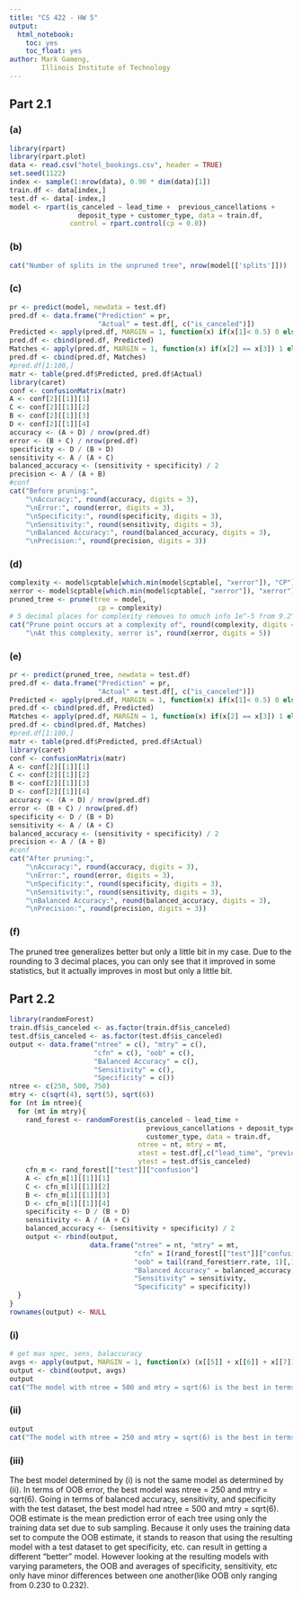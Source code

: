 ```yaml
---
title: "CS 422 - HW 5"
output: 
  html_notebook:
    toc: yes
    toc_float: yes
author: Mark Gameng,
        Illinois Institute of Technology
---
```


## Part 2.1

### (a)
```r
library(rpart)
library(rpart.plot)
data <- read.csv("hotel_bookings.csv", header = TRUE)
set.seed(1122)
index <- sample(1:nrow(data), 0.90 * dim(data)[1])
train.df <- data[index,]
test.df <- data[-index,]
model <- rpart(is_canceled ~ lead_time +  previous_cancellations + 
                 deposit_type + customer_type, data = train.df,
               control = rpart.control(cp = 0.0))
```

### (b)
```r
cat("Number of splits in the unpruned tree", nrow(model[['splits']]))
```

### (c)
```r
pr <- predict(model, newdata = test.df)
pred.df <- data.frame("Prediction" = pr,
                      "Actual" = test.df[, c("is_canceled")])
Predicted <- apply(pred.df, MARGIN = 1, function(x) if(x[1]< 0.5) 0 else 1)
pred.df <- cbind(pred.df, Predicted)
Matches <- apply(pred.df, MARGIN = 1, function(x) if(x[2] == x[3]) 1 else 0)
pred.df <- cbind(pred.df, Matches)
#pred.df[1:100,]
matr <- table(pred.df$Predicted, pred.df$Actual)
library(caret)
conf <- confusionMatrix(matr)
A <- conf[2][[1]][1]
C <- conf[2][[1]][2]
B <- conf[2][[1]][3]
D <- conf[2][[1]][4]
accuracy <- (A + D) / nrow(pred.df)
error <- (B + C) / nrow(pred.df)
specificity <- D / (B + D)
sensitivity <- A / (A + C)
balanced_accuracy <- (sensitivity + specificity) / 2
precision <- A / (A + B)
#conf
cat("Before pruning:",
    "\nAccuracy:", round(accuracy, digits = 3), 
    "\nError:", round(error, digits = 3), 
    "\nSpecificity:", round(specificity, digits = 3), 
    "\nSensitivity:", round(sensitivity, digits = 3), 
    "\nBalanced Accuracy:", round(balanced_accuracy, digits = 3), 
    "\nPrecision:", round(precision, digits = 3))
```
### (d)
```r
complexity <- model$cptable[which.min(model$cptable[, "xerror"]), "CP"]
xerror <- model$cptable[which.min(model$cptable[, "xerror"]), "xerror"]
pruned_tree <- prune(tree = model, 
                      cp = complexity)
# 5 decimal places for complexity removes to omuch info 1e^-5 from 9.2^-6
cat("Prune point occurs at a complexity of", round(complexity, digits = 7),
    "\nAt this complexity, xerror is", round(xerror, digits = 5))
```
### (e)
```r
pr <- predict(pruned_tree, newdata = test.df)
pred.df <- data.frame("Prediction" = pr,
                      "Actual" = test.df[, c("is_canceled")])
Predicted <- apply(pred.df, MARGIN = 1, function(x) if(x[1]< 0.5) 0 else 1)
pred.df <- cbind(pred.df, Predicted)
Matches <- apply(pred.df, MARGIN = 1, function(x) if(x[2] == x[3]) 1 else 0)
pred.df <- cbind(pred.df, Matches)
#pred.df[1:100,]
matr <- table(pred.df$Predicted, pred.df$Actual)
library(caret)
conf <- confusionMatrix(matr)
A <- conf[2][[1]][1]
C <- conf[2][[1]][2]
B <- conf[2][[1]][3]
D <- conf[2][[1]][4]
accuracy <- (A + D) / nrow(pred.df)
error <- (B + C) / nrow(pred.df)
specificity <- D / (B + D)
sensitivity <- A / (A + C)
balanced_accuracy <- (sensitivity + specificity) / 2
precision <- A / (A + B)
#conf
cat("After pruning:",
    "\nAccuracy:", round(accuracy, digits = 3), 
    "\nError:", round(error, digits = 3), 
    "\nSpecificity:", round(specificity, digits = 3), 
    "\nSensitivity:", round(sensitivity, digits = 3), 
    "\nBalanced Accuracy:", round(balanced_accuracy, digits = 3), 
    "\nPrecision:", round(precision, digits = 3))
```

### (f)

The pruned tree generalizes better but only a little bit in my case. Due to the rounding to 3 decimal places, you can only see that it improved in some statistics, but it actually improves in most but only a little bit.

## Part 2.2
```r
library(randomForest)
train.df$is_canceled <- as.factor(train.df$is_canceled)
test.df$is_canceled <- as.factor(test.df$is_canceled)
output <- data.frame("ntree" = c(), "mtry" = c(),
                     "cfn" = c(), "oob" = c(),
                     "Balanced Accuracy" = c(),
                     "Sensitivity" = c(),
                     "Specificity" = c())
ntree <- c(250, 500, 750)
mtry <- c(sqrt(4), sqrt(5), sqrt(6))
for (nt in ntree){
  for (mt in mtry){
    rand_forest <- randomForest(is_canceled ~ lead_time + 
                                  previous_cancellations + deposit_type + 
                                  customer_type, data = train.df,
                                ntree = nt, mtry = mt,
                                xtest = test.df[,c("lead_time", "previous_cancellations", "deposit_type", "customer_type")],
                                ytest = test.df$is_canceled)
    cfn_m <- rand_forest[["test"]]["confusion"]
    A <- cfn_m[1][[1]][1]
    C <- cfn_m[1][[1]][2]
    B <- cfn_m[1][[1]][3]
    D <- cfn_m[1][[1]][4]
    specificity <- D / (B + D)
    sensitivity <- A / (A + C)
    balanced_accuracy <- (sensitivity + specificity) / 2
    output <- rbind(output, 
                    data.frame("ntree" = nt, "mtry" = mt, 
                               "cfn" = I(rand_forest[["test"]]["confusion"]),
                               "oob" = tail(rand_forest$err.rate, 1)[,1],
                               "Balanced Accuracy" = balanced_accuracy,
                               "Sensitivity" = sensitivity,
                               "Specificity" = specificity))
  }
}
rownames(output) <- NULL
```

### (i)
```r
# get max spec, sens, balaccuracy
avgs <- apply(output, MARGIN = 1, function(x) (x[[5]] + x[[6]] + x[[7]])/3)
output <- cbind(output, avgs)
output
cat("The model with ntree = 500 and mtry = sqrt(6) is the best in terms of balanced accuracy, sensitivity and specificity.")
```

### (ii)
```r
output
cat("The model with ntree = 250 and mtry = sqrt(6) is the best in terms of having the lowest OOB error")
```

### (iii)
The best model determined by (i) is not the same model as determined by (ii).  In terms of OOB error, the best model was ntree = 250 and mtry = sqrt(6). Going in terms of balanced accuracy, sensitivity, and specificity with the test dataset, the best model had ntree = 500 and mtry = sqrt(6). OOB estimate is the mean prediction error of each tree using only the training data set due to sub sampling. Because it only uses the training data set to compute the OOB estimate, it stands to reason that using the resulting model with a test dataset to get specificity, etc. can result in getting a different "better" model. However looking at the resulting models with varying parameters, the OOB and averages of specificity, sensitivity, etc only have minor differences between one another(like OOB only ranging from 0.230 to 0.232).
